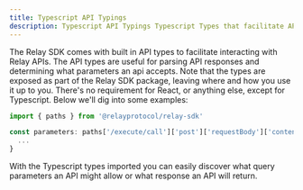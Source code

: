 ```yaml
---
title: Typescript API Typings
description: Typescript API Typings Typescript Types that facilitate API interaction
---
```


The Relay SDK comes with built in API types to facilitate interacting with Relay APIs. The API types are useful for parsing API responses and determining what parameters an api accepts. Note that the types are exposed as part of the Relay SDK package, leaving where and how you use it up to you. There's no requirement for React, or anything else, except for Typescript. Below we'll dig into some examples:

```typescript
import { paths } from '@relayprotocol/relay-sdk'

const parameters: paths['/execute/call']['post']['requestBody']['content']['application/json'] = {
  ...
}
```

With the Typescript types imported you can easily discover what query parameters an API might allow or what response an API will return.

